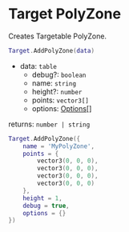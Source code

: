 # Target PolyZone

Creates Targetable PolyZone.

```lua
Target.AddPolyZone(data)
```
- data: `table`
    - debug?: `boolean`
    - name: `string`
    - height?: `number`
    - points: `vector3[]`
    - options: [Options[]](/bridge/target/options)

returns: `number | string`

```lua
Target.AddPolyZone({
    name = 'MyPolyZone',
    points = {
        vector3(0, 0, 0),
        vector3(0, 0, 0),
        vector3(0, 0, 0),
        vector3(0, 0, 0)
    },
    height = 1,
    debug = true,
    options = {}
})
```
